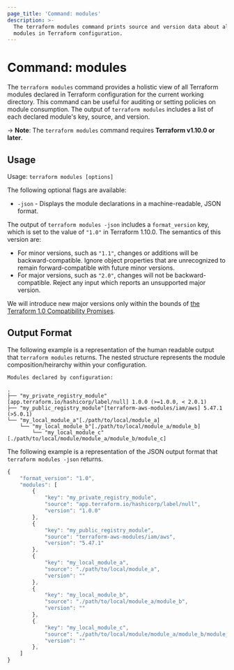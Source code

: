 ```yaml
---
page_title: 'Command: modules'
description: >-
  The terraform modules command prints source and version data about all declared
  modules in Terraform configuration.
---
```


# Command: modules

The `terraform modules` command provides a holistic view of all Terraform modules
declared in Terraform configuration for the current working directory.
This command can be useful for auditing or setting policies on module consumption.
The output of `terraform modules` includes a list of each declared module's
key, source, and version.

-> **Note**: The `terraform modules` command requires **Terraform v1.10.0 or later**.

## Usage

Usage: `terraform modules [options]`

The following optional flags are available:

- `-json` - Displays the module declarations in a machine-readable, JSON format.

The output of `terraform modules -json` includes a `format_version` key, which is set to the value of `"1.0"` in Terraform 1.10.0. The semantics of this version are:

- For minor versions, such as `"1.1"`, changes or additions will be backward-compatible.
  Ignore object properties that are unrecognized to remain forward-compatible
  with future minor versions.
- For major versions, such as `"2.0"`, changes will not be backward-compatible. Reject any input which reports an unsupported major version.

We will introduce new major versions only within the bounds of
[the Terraform 1.0 Compatibility Promises](/terraform/language/v1-compatibility-promises).

## Output Format

The following example is a representation of the human readable output that `terraform modules` returns. The nested structure represents the 
module composition/heirarchy within your configuration.

```
Modules declared by configuration:

.
├── "my_private_registry_module"[app.terraform.io/hashicorp/label/null] 1.0.0 (>=1.0.0, < 2.0.1)
├── "my_public_registry_module"[terraform-aws-modules/iam/aws] 5.47.1 (>5.0.1)
└── "my_local_module_a"[./path/to/local/module_a]
    └── "my_local_module_b"[./path/to/local/module_a/module_b]
        └── "my_local_module_c"[./path/to/local/module/module_a/module_b/module_c]
```

The following example is a representation of the JSON output format that `terraform modules -json` returns.

```javascript
{
    "format_version": "1.0",
    "modules": [
        {
            "key": "my_private_registry_module",
            "source": "app.terraform.io/hashicorp/label/null",
            "version": "1.0.0"
        },
        {
            "key": "my_public_registry_module",
            "source": "terraform-aws-modules/iam/aws",
            "version": "5.47.1"
        },
        {
            "key": "my_local_module_a",
            "source": "./path/to/local/module_a",
            "version": ""
        },
        {
            "key": "my_local_module_b",
            "source": "./path/to/local/module_a/module_b",
            "version": ""
        },
        {
            "key": "my_local_module_c",
            "source": "./path/to/local/module/module_a/module_b/module_c",
            "version": ""
        },
    ]
}
```


